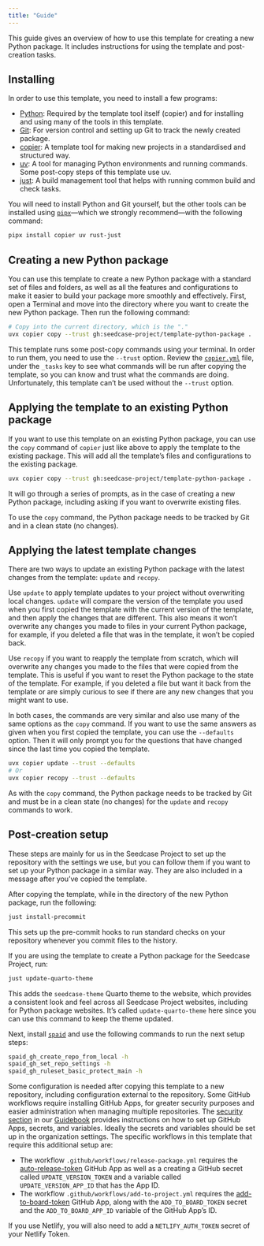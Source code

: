 ```yaml
---
title: "Guide"
---
```


This guide gives an overview of how to use this template for creating a
new Python package. It includes instructions for using the template and
post-creation tasks.

## Installing

In order to use this template, you need to install a few programs:

-   [Python](https://www.python.org/): Required by the template tool
    itself (copier) and for installing and using many of the tools in
    this template.
-   [Git](https://git-scm.com/): For version control and setting up Git
    to track the newly created package.
-   [copier](https://copier.readthedocs.io/en/stable/#quick-start): A
    template tool for making new projects in a standardised and
    structured way.
-   [uv](https://docs.astral.sh/uv/): A tool for managing Python
    environments and running commands. Some post-copy steps of this
    template use uv.
-   [just](https://just.systems/man/en/): A build management tool that
    helps with running common build and check tasks.

You will need to install Python and Git yourself, but the other tools
can be installed using
[`pipx`](https://pipxproject.github.io/pipx/)---which we strongly
recommend---with the following command:

``` bash
pipx install copier uv rust-just
```

## Creating a new Python package

You can use this template to create a new Python package with a standard
set of files and folders, as well as all the features and configurations
to make it easier to build your package more smoothly and effectively.
First, open a Terminal and move into the directory where you want to
create the new Python package. Then run the following command:

``` bash
# Copy into the current directory, which is the "."
uvx copier copy --trust gh:seedcase-project/template-python-package .
```

::: callout-caution
This template runs some post-copy commands using your terminal. In order
to run them, you need to use the `--trust` option. Review the
[`copier.yml`](https://github.com/seedcase-project/template-python-package/blob/main/copier.yaml)
file, under the `_tasks` key to see what commands will be run after
copying the template, so you can know and trust what the commands are
doing. Unfortunately, this template can't be used without the `--trust`
option.
:::

## Applying the template to an existing Python package

If you want to use this template on an existing Python package, you can
use the `copy` command of `copier` just like above to apply the template
to the existing package. This will add all the template's files and
configurations to the existing package.

``` bash
uvx copier copy --trust gh:seedcase-project/template-python-package .
```

It will go through a series of prompts, as in the case of creating a new
Python package, including asking if you want to overwrite existing
files.

::: callout-note
To use the `copy` command, the Python package needs to be tracked by Git
and in a clean state (no changes).
:::

## Applying the latest template changes

There are two ways to update an existing Python package with the latest
changes from the template: `update` and `recopy`.

Use `update` to apply template updates to your project without
overwriting local changes. `update` will compare the version of the
template you used when you first copied the template with the current
version of the template, and then apply the changes that are different.
This also means it won't overwrite any changes you made to files in your
current Python package, for example, if you deleted a file that was in
the template, it won't be copied back.

Use `recopy` if you want to reapply the template from scratch, which
will overwrite any changes you made to the files that were copied from
the template. This is useful if you want to reset the Python package to
the state of the template. For example, if you deleted a file but want
it back from the template or are simply curious to see if there are any
new changes that you might want to use.

In both cases, the commands are very similar and also use many of the
same options as the `copy` command. If you want to use the same answers
as given when you first copied the template, you can use the
`--defaults` option. Then it will only prompt you for the questions that
have changed since the last time you copied the template.

``` bash
uvx copier update --trust --defaults
# Or
uvx copier recopy --trust --defaults
```

As with the `copy` command, the Python package needs to be tracked by
Git and must be in a clean state (no changes) for the `update` and
`recopy` commands to work.

## Post-creation setup

These steps are mainly for us in the Seedcase Project to set up the
repository with the settings we use, but you can follow them if you want
to set up your Python package in a similar way. They are also included
in a message after you've copied the template.

After copying the template, while in the directory of the new Python
package, run the following:

``` bash
just install-precommit
```

This sets up the pre-commit hooks to run standard checks on your
repository whenever you commit files to the history.

If you are using the template to create a Python package for the Seedcase
Project, run:

``` bash
just update-quarto-theme
```

This adds the `seedcase-theme` Quarto theme to the website, which
provides a consistent look and feel across all Seedcase Project
websites, including for Python package websites.
It's called `update-quarto-theme` here since you can use this
command to keep the theme updated.

Next, install [`spaid`](https://github.com/seedcase-project/spaid) and
use the following commands to run the next setup steps:

``` bash
spaid_gh_create_repo_from_local -h
spaid_gh_set_repo_settings -h
spaid_gh_ruleset_basic_protect_main -h
```

Some configuration is needed after copying this template to a new
repository, including configuration external to the repository. Some
GitHub workflows require installing GitHub Apps, for greater security
purposes and easier administration when managing multiple repositories.
The [security
section](https://guidebook.seedcase-project.org/operations/security#using-github-apps-to-generate-tokens)
in our [Guidebook](https://guidebook.seedcase-project.org/) provides
instructions on how to set up GitHub Apps, secrets, and variables.
Ideally the secrets and variables should be set up in the organization
settings. The specific workflows in this template that require this
additional setup are:

-   The workflow `.github/workflows/release-package.yml` requires the
    [auto-release-token](https://github.com/apps/auto-release-token)
    GitHub App as well as a creating a GitHub secret called
    `UPDATE_VERSION_TOKEN` and a variable called `UPDATE_VERSION_APP_ID`
    that has the App ID.
-   The workflow `.github/workflows/add-to-project.yml` requires the
    [add-to-board-token](https://github.com/apps/add-to-board-token)
    GitHub App, along with the `ADD_TO_BOARD_TOKEN` secret and the
    `ADD_TO_BOARD_APP_ID` variable of the GitHub App's ID.

If you use Netlify, you will also need to add a `NETLIFY_AUTH_TOKEN` secret
of your Netlify Token.
